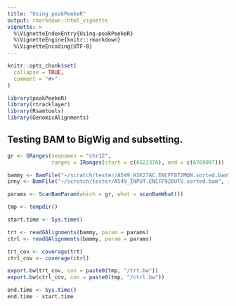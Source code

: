 ```yaml
---
title: "Using peakPeekeR"
output: rmarkdown::html_vignette
vignette: >
  %\VignetteIndexEntry{Using-peakPeekeR}
  %\VignetteEngine{knitr::rmarkdown}
  %\VignetteEncoding{UTF-8}
---
```


```r
knitr::opts_chunk$set(
  collapse = TRUE,
  comment = "#>"
)
```

```r
library(peakPeekeR)
library(rtracklayer)
library(Rsamtools)
library(GenomicAlignments)
```

## Testing BAM to BigWig and subsetting.

```r
gr <- GRanges(seqnames = "chr12",
              ranges = IRanges(start = c(6522378), end = c(6769097)))

bammy <- BamFile("~/scratch/tester/A549_H3K27AC.ENCFF872MQN.sorted.bam", index = "~/scratch/tester/A549_H3K27AC.ENCFF872MQN.sorted.bam.bai")
inny <- BamFile("~/scratch/tester/A549_INPUT.ENCFF928UTV.sorted.bam", index = "~/scratch/tester/A549_INPUT.ENCFF928UTV.sorted.bam.bai")

params <- ScanBamParam(which = gr, what = scanBamWhat())

tmp <- tempdir()

start.time <- Sys.time()

trt <- readGAlignments(bammy, param = params)
ctrl <- readGAlignments(bammy, param = params)

trt_cov <- coverage(trt)
ctrl_cov <- coverage(ctrl)

export.bw(trt_cov, con = paste0(tmp, "/trt.bw"))
export.bw(ctrl_cov, con = paste0(tmp, "/ctrl.bw"))

end.time <- Sys.time()
end.time - start.time
```


